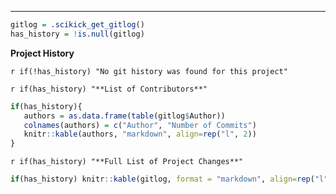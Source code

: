 
<hr></hr>

```r
gitlog = .scikick_get_gitlog()
has_history = !is.null(gitlog)
```

**Project History**

`r if(!has_history) "No git history was found for this project"`

`r if(has_history) "**List of Contributors**"`   

```r
if(has_history){
   authors = as.data.frame(table(gitlog$Author))
   colnames(authors) = c("Author", "Number of Commits")
   knitr::kable(authors, "markdown", align=rep("l", 2))
}
```

`r if(has_history) "**Full List of Project Changes**"`

```r
if(has_history) knitr::kable(gitlog, format = "markdown", align=rep("l", 4))
```

